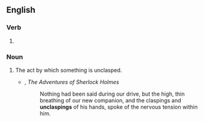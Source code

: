 ==English==

===Verb===
{{head|en|verb form}}

# {{present participle of|en|unclasp|nocat=1}}

===Noun===
{{en-noun}}

# The act by which something is unclasped.
#* {{rfdatek|en|Arthur Conan Doyle}}, ''The Adventures of Sherlock Holmes''
#*: Nothing had been said during our drive, but the high, thin breathing of our new companion, and the claspings and '''unclaspings''' of his hands, spoke of the nervous tension within him.